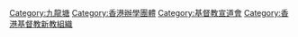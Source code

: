 [[Category:九龍塘|Category:九龍塘]]
[[Category:香港辦學團體|Category:香港辦學團體]]
[[Category:基督教宣道會|Category:基督教宣道會]]
[[Category:香港基督教新教組織|Category:香港基督教新教組織]]